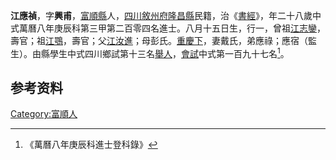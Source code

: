 {{明清人物信息框
| 姓名 = 江應禎
| 原名 =
| 圖片名稱= 
| 圖片大小 =
| 圖片說明 = 
| 最高職務 =
| 國家 = 大明 
| 爵位 =
| 籍貫 = [[富順縣|富順縣]]
| 族裔 = 
| 旗籍 = 
| 字號 = 
| 諡號 =
| 出生日期 = 八月十五日
| 出生地點 =
| 逝世日期 = 
| 逝世地點 =
| 墓葬 =
| 配偶 = 戴氏
| 親屬 = 曾祖[[江志鑾|江志鑾]]，祖[[江鶚|江鶚]]，父[[江汝進|江汝進]]，母彭氏
| 出身 =
* 萬曆八年庚辰科進士
| 經歷 =
| 著作 =  
*
*
*
}}
'''江應禎'''{{BD|1553年||1612年||}}，字'''興甫'''，[[富順縣|富順縣]]人，[[四川|四川]][[敘州府|敘州府]][[隆昌縣|隆昌縣]]民籍，治《[[書經|書經]]》，年二十八歲中式萬曆八年庚辰科第三甲第二百零四名進士。八月十五日生，行一，曾祖[[江志鑾|江志鑾]]，壽官；祖[[江鶚|江鶚]]，壽官；父[[江汝進|江汝進]]；母彭氏。[[重慶下|重慶下]]，妻戴氏，弟應祿；應宿（監生）。由縣學生中式四川鄉試第十三名[[舉人|舉人]]，[[會試|會試]]中式第一百九十七名<ref>《萬曆八年庚辰科進士登科錄》</ref>。

== 参考资料 ==
{{reflist}}

{{萬曆八年庚辰科殿试金榜}}

{{Authority control}}

{{DEFAULTSORT:}}
[[Category:富順人|Category:富順人]]


{{明朝人物小作品}}